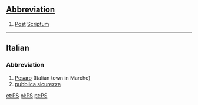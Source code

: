 ==[[Wiktionary:List of acronyms and abbreviations|Abbreviation]]==

#[[Post]] [[Scriptum]]
----
==Italian==
===Abbreviation===

# [[Pesaro]] (Italian town in Marche)
# [[pubblica sicurezza]]

[[et:PS]]
[[pl:PS]]
[[pt:PS]]